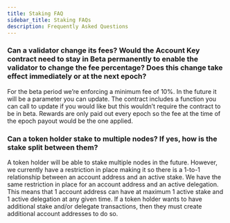 ```yaml
---
title: Staking FAQ
sidebar_title: Staking FAQs
description: Frequently Asked Questions
---
```


### Can a validator change its fees? Would the Account Key contract need to stay in Beta permanently to enable the validator to change the fee percentage? Does this change take effect immediately or at the next epoch?

For the beta period we’re enforcing a minimum fee of 10%.
In the future it will be a parameter you can update.
The contract includes a function you can call to update if you would like but this wouldn’t require the contract to be in beta.
Rewards are only paid out every epoch so the fee at the time of the epoch payout would be the one applied.

### Can a token holder stake to multiple nodes? If yes, how is the stake split between them?

A token holder will be able to stake multiple nodes in the future.
However, we currently have a restriction in place making it so there is a 1-to-1 relationship between an account address and an active stake.
We have the same restriction in place for an account address and an active delegation.
This means that 1 account address can have at maximum 1 active stake and 1 active delegation at any given time.
If a token holder wants to have additional stake and/or delegate transactions, then they must create additional account addresses to do so.